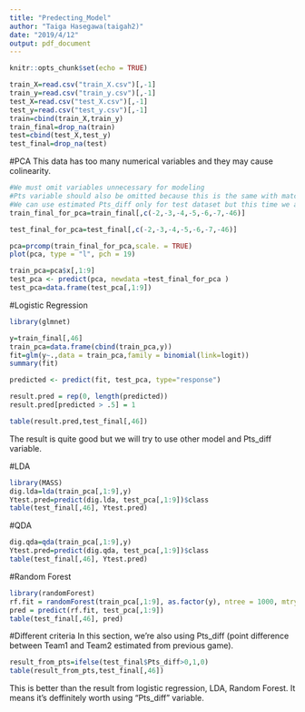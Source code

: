 ```yaml
---
title: "Predecting_Model"
author: "Taiga Hasegawa(taigah2)"
date: "2019/4/12"
output: pdf_document
---
```


```r
knitr::opts_chunk$set(echo = TRUE)
```

```r
train_X=read.csv("train_X.csv")[,-1]
train_y=read.csv("train_y.csv")[,-1]
test_X=read.csv("test_X.csv")[,-1]
test_y=read.csv("test_y.csv")[,-1]
train=cbind(train_X,train_y)
train_final=drop_na(train)
test=cbind(test_X,test_y)
test_final=drop_na(test)
```

#PCA
This data has too many numerical variables and they may cause colinearity. 
```r
#We must omit variables unnecessary for modeling
#Pts variable should also be omitted because this is the same with match result (i.e. Point difference between two team =result ) 
#We can use estimated Pts_diff only for test dataset but this time we also omitted this variable from testdata as conviniece
train_final_for_pca=train_final[,c(-2,-3,-4,-5,-6,-7,-46)]

test_final_for_pca=test_final[,c(-2,-3,-4,-5,-6,-7,-46)]

pca=prcomp(train_final_for_pca,scale. = TRUE)
plot(pca, type = "l", pch = 19)
```
```r
train_pca=pca$x[,1:9]
test_pca <- predict(pca, newdata =test_final_for_pca )
test_pca=data.frame(test_pca[,1:9])
```

#Logistic Regression
```r
library(glmnet)
```

```r
y=train_final[,46]
train_pca=data.frame(cbind(train_pca,y))
fit=glm(y~.,data = train_pca,family = binomial(link=logit))
summary(fit)
```
```r
predicted <- predict(fit, test_pca, type="response")

result.pred = rep(0, length(predicted))
result.pred[predicted > .5] = 1

table(result.pred,test_final[,46])
```
The result is quite good but we will try to use other model and Pts_diff variable.

#LDA
```r
library(MASS)
dig.lda=lda(train_pca[,1:9],y)
Ytest.pred=predict(dig.lda, test_pca[,1:9])$class
table(test_final[,46], Ytest.pred)

```

#QDA
```r
dig.qda=qda(train_pca[,1:9],y)
Ytest.pred=predict(dig.qda, test_pca[,1:9])$class
table(test_final[,46], Ytest.pred)
```

#Random Forest
```r
library(randomForest)
rf.fit = randomForest(train_pca[,1:9], as.factor(y), ntree = 1000, mtry = 6, nodesize = 10, sampsize = 500)
pred = predict(rf.fit, test_pca[,1:9])
table(test_final[,46], pred)
```

#Different criteria
In this section, we're also using Pts_diff (point difference between Team1 and Team2 estimated from previous game).
```r
result_from_pts=ifelse(test_final$Pts_diff>0,1,0)
table(result_from_pts,test_final[,46])
```
This is better than the result from logistic regression, LDA, Random Forest. It means it's deffinitely worth using "Pts_diff" variable.


